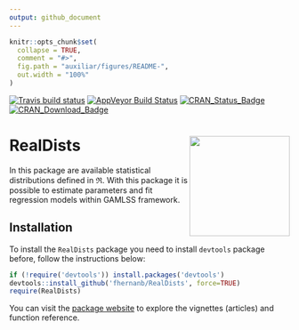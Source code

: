 ```yaml
---
output: github_document
---
```


<!-- README.md is generated from README.Rmd. Please edit that file -->

```r
knitr::opts_chunk$set(
  collapse = TRUE,
  comment = "#>",
  fig.path = "auxiliar/figures/README-",
  out.width = "100%"
)
```

[![Travis build status](https://travis-ci.org/fhernanb/RealDists.svg?branch=master)](https://travis-ci.org/fhernanb/RealDists)
[![AppVeyor Build Status](https://ci.appveyor.com/api/projects/status/github/fhernanb/RealDists?branch=master&svg=true)](https://ci.appveyor.com/project/fhernanb/RealDists)
[![CRAN\_Status\_Badge](http://www.r-pkg.org/badges/version-ago/RealDists)](https://cran.r-project.org/package=RealDists)
[![CRAN\_Download\_Badge](http://cranlogs.r-pkg.org/badges/RealDists)](https://cran.r-project.org/package=RealDists) 

# RealDists <img src="auxiliar/figures/logo.png" align="right" height="180" align="right"/>

In this package are available statistical distributions defined in $\Re$. With this package it is possible to estimate parameters and fit regression models within GAMLSS framework.

## Installation

To install the `RealDists` package you need to install `devtools` package before, follow the instructions below:

```r
if (!require('devtools')) install.packages('devtools')
devtools::install_github('fhernanb/RealDists', force=TRUE)
require(RealDists)
```
You can visit the [package website](https://fhernanb.github.io/RealDists/) to explore the vignettes (articles) and function reference. 
